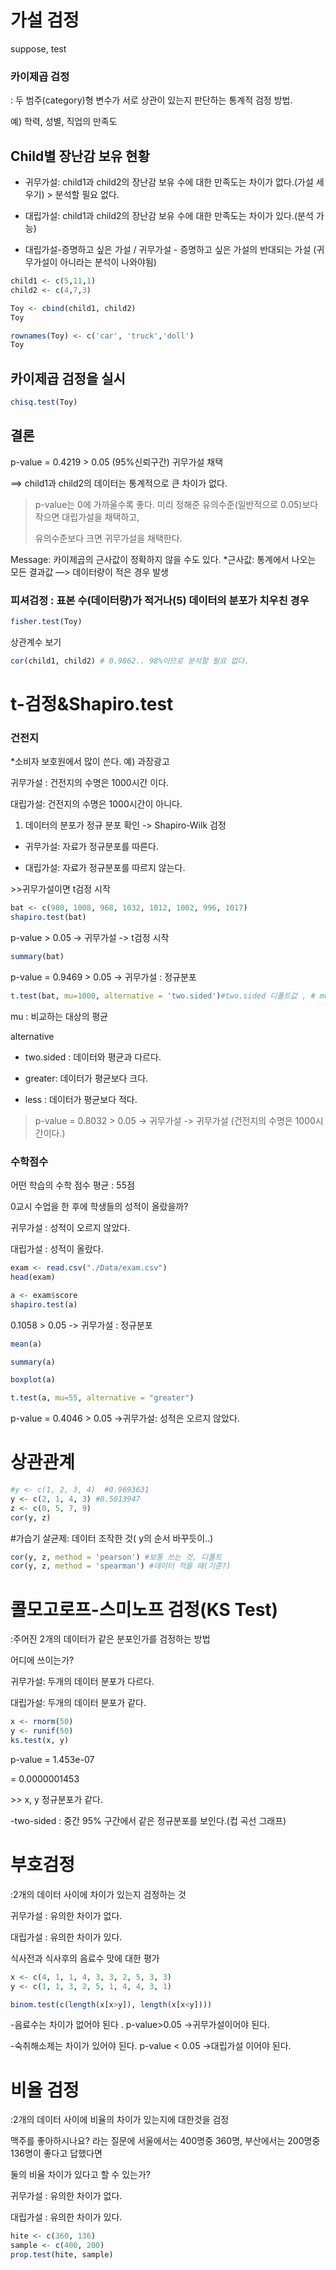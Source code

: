 # 가설 검정

suppose, test

### 카이제곱 검정

: 두 범주(category)형 변수가 서로 상관이 있는지 판단하는 통계적 검정 방법.

예) 학력, 성별, 직업의 만족도

## Child별 장난감 보유 현황

-   귀무가설: child1과 child2의 장난감 보유 수에 대한 만족도는 차이가 없다.(가설 세우기) \> 분석할 필요 없다.

-   대립가설: child1과 child2의 장난감 보유 수에 대한 만족도는 차이가 있다.(분석 가능)

-   대립가설-증명하고 싶은 가설 / 귀무가설 - 증명하고 싶은 가설의 반대되는 가설 (귀무가설이 아니라는 분석이 나와야됨)

```r
child1 <- c(5,11,1)
child2 <- c(4,7,3)
```

```r
Toy <- cbind(child1, child2)
Toy
```

```r
rownames(Toy) <- c('car', 'truck','doll')
Toy
```

## 카이제곱 검정을 실시

```r
chisq.test(Toy)
```

## 결론

p-value = 0.4219 \> 0.05 (95%신뢰구간) 귀무가설 채택

==\> child1과 child2의 데이터는 통계적으로 큰 차이가 없다.

> p-value는 0에 가까울수록 좋다. 미리 정해준 유의수준(일반적으로 0.05)보다 작으면 대립가설을 채택하고,
>
> 유의수준보다 크면 귀무가설을 채택한다.

Message: 카이제곱의 근사값이 정확하지 않을 수도 있다. \*근사값: 통계에서 나오는 모든 결과값 ---\> 데이터량이 적은 경우 발생

### 피셔검정 : 표본 수(데이터량)가 적거나(5) 데이터의 분포가 치우친 경우

```r
fisher.test(Toy)
```

상관계수 보기

```r
cor(child1, child2) # 0.9862.. 98%이므로 분석할 필요 없다.
```

# t-검정&Shapiro.test

### 건전지

\*소비자 보호원에서 많이 쓴다. 예) 과장광고

귀무가설 : 건전지의 수명은 1000시간 이다.

대립가설: 건전지의 수명은 1000시간이 아니다.

1)  데이터의 분포가 정규 분포 확인 -\> Shapiro-Wilk 검정

-   귀무가설: 자료가 정규분포를 따른다.

-   대립가설: 자료가 정규분포를 따르지 않는다.

\>\>귀무가설이면 t검정 시작

```r
bat <- c(980, 1008, 968, 1032, 1012, 1002, 996, 1017)
shapiro.test(bat)
```

p-value \> 0.05 -\> 귀무가설 -\> t검정 시작

```r
summary(bat)
```

p-value = 0.9469 \> 0.05 -\> 귀무가설 : 정규분포

```r
t.test(bat, mu=1000, alternative = 'two.sided')#two.sided 디폴트값 , # mu-주장하는 시간
```

mu : 비교하는 대상의 평균

alternative

-   two.sided : 데이터와 평균과 다르다.

-   greater: 데이터가 평균보다 크다.

-   less : 데이터가 평균보다 적다.

> p-value = 0.8032 \> 0.05 -\> 귀무가설 -\> 귀무가설 (건전지의 수명은 1000시간이다.)

### 수학점수

어떤 학습의 수학 점수 평균 : 55점

0교시 수업을 한 후에 학생들의 성적이 올랐을까?

귀무가설 : 성적이 오르지 않았다.

대립가설 : 성적이 올랐다.

```r
exam <- read.csv("./Data/exam.csv")
head(exam)
```

```r
a <- exam$score
shapiro.test(a)
```

0.1058 \> 0.05 -\> 귀무가설 : 정규분포

```r
mean(a)
```

```r
summary(a)
```

```r
boxplot(a)
```

```r
t.test(a, mu=55, alternative = "greater")
```

p-value = 0.4046 \> 0.05 -\>귀무가설: 성적은 오르지 않았다.

# 상관관계

```r
#y <- c(1, 2, 3, 4)  #0.9693631
y <- c(2, 1, 4, 3) #0.5013947
z <- c(0, 5, 7, 9)
cor(y, z)
```

#가습기 살균제: 데이터 조작한 것( y의 순서 바꾸듯이..)

```r
cor(y, z, method = 'pearson') #보통 쓰는 것, 디폴트
cor(y, z, method = 'spearman') #데이터 적을 때(기준?)

```

# 콜모고로프-스미노프 검정(KS Test)

:주어진 2개의 데이터가 같은 분포인가를 검정하는 방법

어디에 쓰이는가?

귀무가설: 두개의 데이터 분포가 다르다.

대립가설: 두개의 데이터 분포가 같다.

```r
x <- rnorm(50)
y <- runif(50)
ks.test(x, y)
```

p-value = 1.453e-07

= 0.0000001453

\>\> x, y 정규분포가 같다.

-two-sided : 중간 95% 구간에서 같은 정규분포를 보인다.(컵 곡선 그래프)

# 부호검정

:2개의 데이터 사이에 차이가 있는지 검정하는 것

귀무가설 : 유의한 차이가 없다.

대립가설 : 유의한 차이가 있다.

식사전과 식사후의 음료수 맛에 대한 평가

```r
x <- c(4, 1, 1, 4, 3, 3, 2, 5, 3, 3)
y <- c(1, 1, 3, 2, 5, 1, 4, 4, 3, 1)
```

```r
binom.test(c(length(x[x>y]), length(x[x<y])))
```

-음료수는 차이가 없어야 된다 . p-value\>0.05 -\>귀무가설이어야 된다.

-숙취해소제는 차이가 있어야 된다. p-value \< 0.05 -\>대립가설 이어야 된다.

# 비율 검정

:2개의 데이터 사이에 비율의 차이가 있는지에 대한것을 검정

맥주를 좋아하시나요? 라는 질문에 서울에서는 400명중 360명, 부산에서는 200명중 136명이 좋다고 답했다면

둘의 비율 차이가 있다고 할 수 있는가?

귀무가설 : 유의한 차이가 없다.

대립가설 : 유의한 차이가 있다.

```r
hite <- c(360, 136)
sample <- c(400, 200)
prop.test(hite, sample)
```
